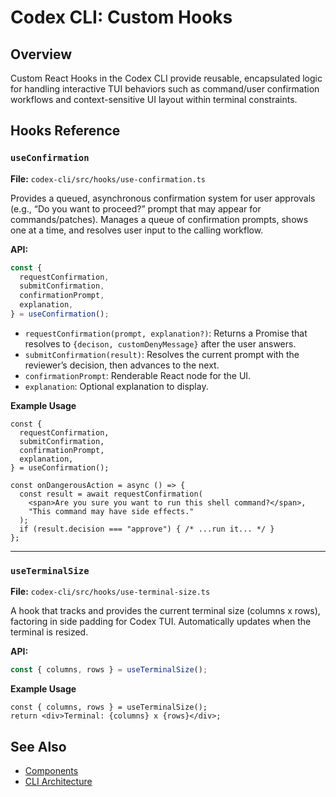 # Codex CLI: Custom Hooks

## Overview

Custom React Hooks in the Codex CLI provide reusable, encapsulated logic for handling interactive TUI behaviors such as command/user confirmation workflows and context-sensitive UI layout within terminal constraints.

## Hooks Reference

### `useConfirmation`
**File:** `codex-cli/src/hooks/use-confirmation.ts`

Provides a queued, asynchronous confirmation system for user approvals (e.g., “Do you want to proceed?” prompt that may appear for commands/patches). Manages a queue of confirmation prompts, shows one at a time, and resolves user input to the calling workflow.

**API:**
```typescript
const {
  requestConfirmation,
  submitConfirmation,
  confirmationPrompt,
  explanation,
} = useConfirmation();
```
- `requestConfirmation(prompt, explanation?)`: Returns a Promise that resolves to `{decison, customDenyMessage}` after the user answers.
- `submitConfirmation(result)`: Resolves the current prompt with the reviewer’s decision, then advances to the next.
- `confirmationPrompt`: Renderable React node for the UI.
- `explanation`: Optional explanation to display.

**Example Usage**
```tsx
const {
  requestConfirmation,
  submitConfirmation,
  confirmationPrompt,
  explanation,
} = useConfirmation();

const onDangerousAction = async () => {
  const result = await requestConfirmation(
    <span>Are you sure you want to run this shell command?</span>,
    "This command may have side effects."
  );
  if (result.decision === "approve") { /* ...run it... */ }
};
```

---

### `useTerminalSize`
**File:** `codex-cli/src/hooks/use-terminal-size.ts`

A hook that tracks and provides the current terminal size (columns x rows), factoring in side padding for Codex TUI. Automatically updates when the terminal is resized.

**API:**
```typescript
const { columns, rows } = useTerminalSize();
```

**Example Usage**
```tsx
const { columns, rows } = useTerminalSize();
return <div>Terminal: {columns} x {rows}</div>;
```

## See Also
- [Components](./components.mdx)
- [CLI Architecture](./cli.mdx)
